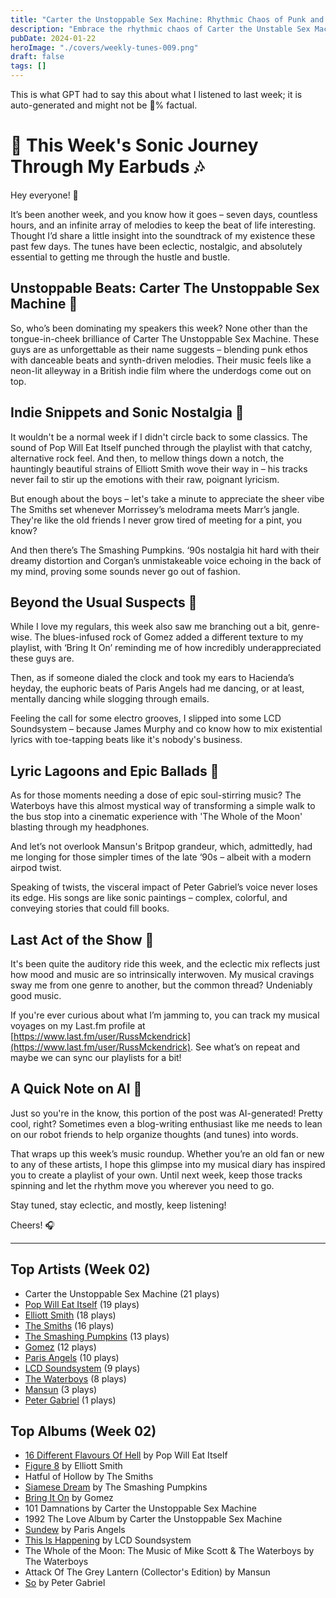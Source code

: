 ```yaml
---
title: "Carter the Unstoppable Sex Machine: Rhythmic Chaos of Punk and Electronic Wit"
description: "Embrace the rhythmic chaos of Carter the Unstable Sex Machine, where punk meets electronic wit!"
pubDate: 2024-01-22
heroImage: "./covers/weekly-tunes-009.png"
draft: false
tags: []
---
```


<NoteCallout title="Note">
This is what GPT had to say this about what I listened to last week; it is auto-generated and might not be 💯% factual.
</NoteCallout>

# 🎵 This Week's Sonic Journey Through My Earbuds 🎶

Hey everyone! 🌟

It’s been another week, and you know how it goes – seven days, countless hours, and an infinite array of melodies to keep the beat of life interesting. Thought I’d share a little insight into the soundtrack of my existence these past few days. The tunes have been eclectic, nostalgic, and absolutely essential to getting me through the hustle and bustle.

## Unstoppable Beats: Carter The Unstoppable Sex Machine 🚀

So, who’s been dominating my speakers this week? None other than the tongue-in-cheek brilliance of Carter The Unstoppable Sex Machine. These guys are as unforgettable as their name suggests – blending punk ethos with danceable beats and synth-driven melodies. Their music feels like a neon-lit alleyway in a British indie film where the underdogs come out on top.

## Indie Snippets and Sonic Nostalgia 📼

It wouldn't be a normal week if I didn't circle back to some classics. The sound of Pop Will Eat Itself punched through the playlist with that catchy, alternative rock feel. And then, to mellow things down a notch, the hauntingly beautiful strains of Elliott Smith wove their way in – his tracks never fail to stir up the emotions with their raw, poignant lyricism.

But enough about the boys – let's take a minute to appreciate the sheer vibe The Smiths set whenever Morrissey’s melodrama meets Marr’s jangle. They're like the old friends I never grow tired of meeting for a pint, you know?

And then there’s The Smashing Pumpkins. ‘90s nostalgia hit hard with their dreamy distortion and Corgan’s unmistakeable voice echoing in the back of my mind, proving some sounds never go out of fashion.

## Beyond the Usual Suspects 🌌

While I love my regulars, this week also saw me branching out a bit, genre-wise. The blues-infused rock of Gomez added a different texture to my playlist, with ‘Bring It On’ reminding me of how incredibly underappreciated these guys are.

Then, as if someone dialed the clock and took my ears to Hacienda’s heyday, the euphoric beats of Paris Angels had me dancing, or at least, mentally dancing while slogging through emails.

Feeling the call for some electro grooves, I slipped into some LCD Soundsystem – because James Murphy and co know how to mix existential lyrics with toe-tapping beats like it's nobody's business.

## Lyric Lagoons and Epic Ballads 🌊

As for those moments needing a dose of epic soul-stirring music? The Waterboys have this almost mystical way of transforming a simple walk to the bus stop into a cinematic experience with 'The Whole of the Moon' blasting through my headphones.

And let’s not overlook Mansun's Britpop grandeur, which, admittedly, had me longing for those simpler times of the late ‘90s – albeit with a modern airpod twist.

Speaking of twists, the visceral impact of Peter Gabriel’s voice never loses its edge. His songs are like sonic paintings – complex, colorful, and conveying stories that could fill books.

## Last Act of the Show 🎤

It's been quite the auditory ride this week, and the eclectic mix reflects just how mood and music are so intrinsically interwoven. My musical cravings sway me from one genre to another, but the common thread? Undeniably good music.

If you're ever curious about what I’m jamming to, you can track my musical voyages on my Last.fm profile at [https://www.last.fm/user/RussMckendrick](https://www.last.fm/user/RussMckendrick). See what’s on repeat and maybe we can sync our playlists for a bit!

## A Quick Note on AI 🤖

Just so you're in the know, this portion of the post was AI-generated! Pretty cool, right? Sometimes even a blog-writing enthusiast like me needs to lean on our robot friends to help organize thoughts (and tunes) into words.

That wraps up this week’s music roundup. Whether you’re an old fan or new to any of these artists, I hope this glimpse into my musical diary has inspired you to create a playlist of your own. Until next week, keep those tracks spinning and let the rhythm move you wherever you need to go.

Stay tuned, stay eclectic, and mostly, keep listening!

Cheers! 🎧


---

## Top Artists (Week 02)

- Carter the Unstoppable Sex Machine (21 plays)
- [Pop Will Eat Itself](https://www.russ.fm/artist/pop-will-eat-itself/) (19 plays)
- [Elliott Smith](https://www.russ.fm/artist/elliott-smith/) (18 plays)
- [The Smiths](https://www.russ.fm/artist/the-smiths/) (16 plays)
- [The Smashing Pumpkins](https://www.russ.fm/artist/the-smashing-pumpkins/) (13 plays)
- [Gomez](https://www.russ.fm/artist/gomez/) (12 plays)
- [Paris Angels](https://www.russ.fm/artist/paris-angels/) (10 plays)
- [LCD Soundsystem](https://www.russ.fm/artist/lcd-soundsystem/) (9 plays)
- [The Waterboys](https://www.russ.fm/artist/the-waterboys/) (8 plays)
- [Mansun](https://www.russ.fm/artist/mansun/) (3 plays)
- [Peter Gabriel](https://www.russ.fm/artist/peter-gabriel/) (1 plays)

## Top Albums (Week 02)

- [16 Different Flavours Of Hell](https://www.russ.fm/albums/16-different-flavours-of-hell-1873913/) by Pop Will Eat Itself
- [Figure 8](https://www.russ.fm/albums/figure-8-8843169/) by Elliott Smith
- Hatful of Hollow by The Smiths
- [Siamese Dream](https://www.russ.fm/albums/siamese-dream-3255473/) by The Smashing Pumpkins
- [Bring It On](https://www.russ.fm/albums/bring-it-on-11890384/) by Gomez
- 101 Damnations by Carter the Unstoppable Sex Machine
- 1992 The Love Album by Carter the Unstoppable Sex Machine
- [Sundew](https://www.russ.fm/albums/sundew-661808/) by Paris Angels
- [This Is Happening](https://www.russ.fm/albums/this-is-happening-2395827/) by LCD Soundsystem
- The Whole of the Moon: The Music of Mike Scott & The Waterboys by The Waterboys
- Attack Of The Grey Lantern (Collector's Edition) by Mansun
- [So](https://www.russ.fm/albums/so-379036/) by Peter Gabriel